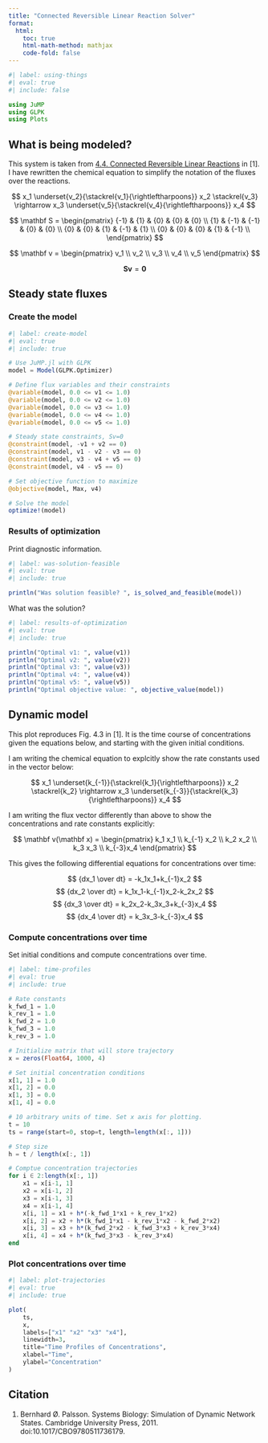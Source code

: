```yaml
---
title: "Connected Reversible Linear Reaction Solver"
format:
  html:
    toc: true
    html-math-method: mathjax
    code-fold: false
---
```


```julia
#| label: using-things
#| eval: true
#| include: false

using JuMP
using GLPK
using Plots
```

## What is being modeled?

This system is taken from [4.4. Connected Reversible Linear Reactions](https://masspy.readthedocs.io/en/latest/education/sb2/chapters/sb2_chapter4.html#Connected-Reversible-Linear-Reactions) in [1]. I have rewritten the chemical equation to simplify the notation of the fluxes over the reactions.

$$ x_1 \underset{v_2}{\stackrel{v_1}{\rightleftharpoons}} x_2 \stackrel{v_3} \rightarrow x_3 \underset{v_5}{\stackrel{v_4}{\rightleftharpoons}} x_4 $$

$$ \mathbf S = \begin{pmatrix} {-1} & {1} & {0} & {0} & {0}  \\ {1} & {-1} & {-1} & {0} & {0}  \\ {0} & {0} & {1} & {-1} & {1}  \\  {0} & {0} & {0} & {1} & {-1}  \\ \end{pmatrix} $$

$$ \mathbf v = \begin{pmatrix} v_1 \\ v_2 \\ v_3 \\ v_4 \\ v_5 \end{pmatrix} $$

$$ \mathbf{Sv} = \mathbf 0 $$

## Steady state fluxes

### Create the model

```julia
#| label: create-model
#| eval: true
#| include: true

# Use JuMP.jl with GLPK
model = Model(GLPK.Optimizer)

# Define flux variables and their constraints
@variable(model, 0.0 <= v1 <= 1.0)
@variable(model, 0.0 <= v2 <= 1.0)
@variable(model, 0.0 <= v3 <= 1.0)
@variable(model, 0.0 <= v4 <= 1.0)
@variable(model, 0.0 <= v5 <= 1.0)

# Steady state constraints, Sv=0
@constraint(model, -v1 + v2 == 0)
@constraint(model, v1 - v2 - v3 == 0)
@constraint(model, v3 - v4 + v5 == 0)
@constraint(model, v4 - v5 == 0)

# Set objective function to maximize
@objective(model, Max, v4)

# Solve the model
optimize!(model)
```

### Results of optimization

Print diagnostic information.

```julia
#| label: was-solution-feasible
#| eval: true
#| include: true

println("Was solution feasible? ", is_solved_and_feasible(model))
```

What was the solution?

```julia
#| label: results-of-optimization
#| eval: true
#| include: true

println("Optimal v1: ", value(v1))
println("Optimal v2: ", value(v2))
println("Optimal v3: ", value(v3))
println("Optimal v4: ", value(v4))
println("Optimal v5: ", value(v5))
println("Optimal objective value: ", objective_value(model))
```

## Dynamic model

This plot reproduces Fig. 4.3 in [1]. It is the time course of concentrations given the equations below, and starting with the given initial conditions.

I am writing the chemical equation to explcitly show the rate constants used in the vector below:

$$ x_1 \underset{k_{-1}}{\stackrel{k_1}{\rightleftharpoons}} x_2 \stackrel{k_2} \rightarrow x_3 \underset{k_{-3}}{\stackrel{k_3}{\rightleftharpoons}} x_4 $$

I am writing the flux vector differently than above to show the concentrations and rate constants explicitly:

$$ \mathbf v(\mathbf x) = \begin{pmatrix} k_1 x_1 \\ k_{-1} x_2 \\ k_2 x_2 \\ k_3 x_3 \\ k_{-3}x_4 \end{pmatrix} $$

This gives the following differential equations for concentrations over time:

$$ {dx_1 \over dt} = -k_1x_1+k_{-1}x_2 $$
$$ {dx_2 \over dt} = k_1x_1-k_{-1}x_2-k_2x_2 $$
$$ {dx_3 \over dt} = k_2x_2-k_3x_3+k_{-3}x_4 $$
$$ {dx_4 \over dt} =  k_3x_3-k_{-3}x_4 $$

### Compute concentrations over time

Set initial conditions and compute concentrations over time.

```julia
#| label: time-profiles
#| eval: true
#| include: true

# Rate constants
k_fwd_1 = 1.0
k_rev_1 = 1.0
k_fwd_2 = 1.0
k_fwd_3 = 1.0
k_rev_3 = 1.0

# Initialize matrix that will store trajectory
x = zeros(Float64, 1000, 4)

# Set initial concentration conditions
x[1, 1] = 1.0
x[1, 2] = 0.0
x[1, 3] = 0.0
x[1, 4] = 0.0

# 10 arbitrary units of time. Set x axis for plotting.
t = 10
ts = range(start=0, stop=t, length=length(x[:, 1]))

# Step size
h = t / length(x[:, 1])

# Comptue concentration trajectories
for i ∈ 2:length(x[:, 1])
    x1 = x[i-1, 1]
    x2 = x[i-1, 2]
    x3 = x[i-1, 3]
    x4 = x[i-1, 4]
    x[i, 1] = x1 + h*(-k_fwd_1*x1 + k_rev_1*x2)
    x[i, 2] = x2 + h*(k_fwd_1*x1 - k_rev_1*x2 - k_fwd_2*x2)
    x[i, 3] = x3 + h*(k_fwd_2*x2 - k_fwd_3*x3 + k_rev_3*x4)
    x[i, 4] = x4 + h*(k_fwd_3*x3 - k_rev_3*x4)
end
```

### Plot concentrations over time

```julia
#| label: plot-trajectories
#| eval: true
#| include: true

plot(
    ts,
    x, 
    labels=["x1" "x2" "x3" "x4"],
    linewidth=3, 
    title="Time Profiles of Concentrations",
    xlabel="Time",
    ylabel="Concentration"
)
```

## Citation

1. Bernhard Ø. Palsson. Systems Biology: Simulation of Dynamic Network States. Cambridge University Press, 2011. doi:10.1017/CBO9780511736179.

